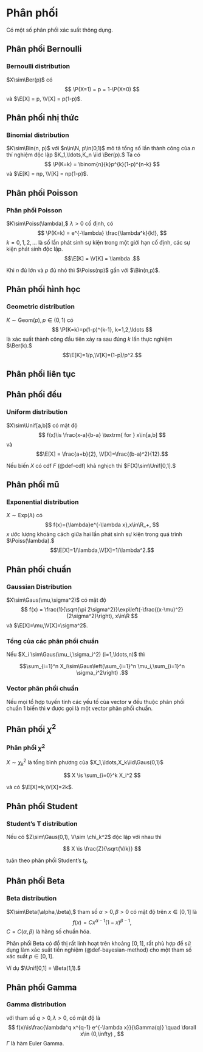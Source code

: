 # Phân phối

Có một số phân phối xác suất thông dụng.

## Phân phối Bernoulli
::: {#def-bernoulli}
### Bernoulli distribution
$X\sim\Ber(p)$
có
$$
\P(X=1) = p = 1-\P(X=0)
$$
và
$\E[X] = p, \V[X] = p(1-p)$.
:::

## Phân phối nhị thức
::: {#def-binomial}
### Binomial distribution
$K\sim\Bin(n, p)$
với $n\in\N, p\in(0,1)$
mô tả tổng số lần thành công
của $n$ thí nghiệm độc lập
$K_1,\ldots,K_n \iid \Ber(p).$
Ta có
$$
\P(K=k) = \binom{n}{k}p^{k}(1-p)^{n-k}
$$
và
$\E[K] = np, \V[K] = np(1-p)$.
:::

## Phân phối Poisson
:::{#def-poisson}
### Phân phối Poisson
$K\sim\Poiss(\lambda),$
$\lambda > 0$ cố định,
có
$$
\P(K=k) = e^{-\lambda}
\frac{\lambda^k}{k!},
$$
$k=0,1,2,\ldots$ là số lần phát sinh sự kiện trong một giới hạn cố định,
các sự kiện phát sinh độc lập.
$$\E[K] = \V[K] = \lambda
.$$
:::

Khi $n$ đủ lớn và $p$ đủ nhỏ thì
$\Poiss(np)$ gần với $\Bin(n,p)$.

## Phân phối hình học

:::{#def-geomdist}
### Geometric distribution
$K\sim\text{Geom}(p), p \in (0,1)$
có
$$
\P(K=k)=p(1-p)^{k-1}, k=1,2,\ldots
$$
là xác suất thành công đầu tiên xảy ra sau đúng $k$ lần thực nghiệm
$\Ber(k).$
$$\E[K]=1/p,\V[K]=(1-p)/p^2.$$

:::

## Phân phối liên tục

## Phân phối đều
:::{#def-uniform}
### Uniform distribution
$X\sim\Unif[a,b]$ có mật độ
$$
f(x)\is
\frac{x-a}{b-a}
\textrm{ for }
x\in[a,b]
$$
và
$$\E[X] = \frac{a+b}{2}, \V[X]=\frac{(b-a)^2}{12}.$$
:::

Nếu biến $X$ có cdf $F$ (@def-cdf) khả nghịch thì
$F(X)\sim\Unif[0,1].$

## Phân phối mũ
:::{#def-expdist}
### Exponential distribution
$X\sim\text{Exp}(\lambda)$
có
$$
f(x)={\lambda}e^{-\lambda x},x\in\R_+,
$$
$x$ ước lượng khoảng cách giữa hai lần phát sinh
sự kiện trong quá trình $\Poiss(\lambda).$
$$\E[X]=1/\lambda,\V[X]=1/\lambda^2.$$
:::

## Phân phối chuẩn
:::{#def-gaussian}
### Gaussian Distribution
$X\sim\Gaus(\mu,\sigma^2)$ có
mật độ
$$
f(x) =
\frac{1}{\sqrt{\pi 2\sigma^2}}\exp\left(-\frac{(x-\mu)^2}{2\sigma^2}\right),
x\in\R
$$
và
$\E[X]=\mu,\V[X]=\sigma^2$.
:::

:::{#thm-sum-gaussian}
### Tổng của các phân phối chuẩn
Nếu
$X_i \sim\Gaus(\mu_i,\sigma_i^2) (i=1,\ldots,n)$
thì

$$\sum_{i=1}^n X_i\sim\Gaus\left(\sum_{i=1}^n \mu_i,\sum_{i=1}^n \sigma_i^2\right)
.$$
:::

:::{#def-normal-vector}
### Vector phân phối chuẩn
Nếu mọi tổ hợp tuyến tính các yếu tố của
vector $\boldsymbol{v}$ đều
thuộc phân phối chuẩn 1 biến thì
$\boldsymbol{v}$
được gọi là một vector phân phối chuẩn.
:::

## Phân phối $\chi^2$
:::{#def-chi-dist}
### Phân phối $\chi^2$
$X\sim\chi_k^2$ là
tổng bình phương của
$X_1,\ldots,X_k\iid\Gaus(0,1)$

$$
X \is \sum_{i=0}^k X_i^2
$$

và có
$\E[X]=k,\V[X]=2k$.
:::

## Phân phối Student
:::{#def-student-dist}
### Student's T distribution

Nếu có $Z\sim\Gaus(0,1), V\sim \chi_k^2$ độc lập với nhau thì

$$
X \is \frac{Z}{\sqrt{V/k}}
$$

tuân theo phân phối Student's $t_k$.
:::

## Phân phối Beta
:::{#def-beta-dist}
### Beta distribution
$X\sim\Beta(\alpha,\beta),$
tham số
$\alpha>0,\beta>0$
có mật độ trên $x\in [0,1]$ là
$$
f(x) = Cx^{\alpha-1}(1-x)^{\beta-1}
,
$$
$C=C(\alpha,\beta)$ là hằng số chuẩn hóa.
:::

Phân phối Beta có đồ thị rất linh hoạt trên khoảng $[0,1],$
rất phù hợp để sử dụng làm xác suất tiền nghiệm (@def-bayesian-method)
cho một tham số xác suất $p\in[0,1].$

Ví dụ
$\Unif[0,1] = \Beta(1,1).$

## Phân phối Gamma

:::{#def-gamma-dist}
### Gamma distribution
với tham số $q>0, \lambda>0,$
có mật độ là
$$
f(x)\is\frac{\lambda^q x^{q-1} e^{-\lambda x}}{\Gamma(q)}
 \quad \forall
x\in (0,\infty)
,
$$
$\Gamma$ là hàm Euler Gamma.
:::
